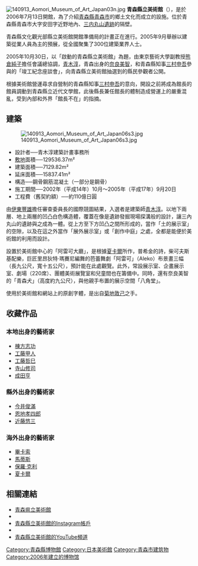 [[File:140913_Aomori_Museum_of_Art_Japan03n.jpg|thumb]]
'''青森縣立美術館'''（{{jpn|j=青森県立美術館|hg=あおもりけんりつびじゅつかん}}），是於2006年7月13日開館，為了介紹[[青森縣|青森縣]][[青森市|青森市]]的鄉土文化而成立的設施。位於青森縣青森市大字安田字近野地內、[[三内丸山遺跡|三内丸山遺跡]]的隔壁。

青森縣文化觀光部縣立美術館開館準備局的計畫正在進行。2005年9月舉辦以建築從業人員為主的預展，從全國聚集了300位建築業界人士。

2005年10月30日，以「啟動的青森縣立美術館」為題，由東京藝術大學副教授[[熊倉純子|熊倉純子]]擔任會議總協調，[[青木淳|青木淳]]，青森出身的[[奈良美智|奈良美智]]，和青森縣知事[[三村申吾|三村申吾]]參與的「竣工紀念座談會」，向青森縣立美術館抽選到的縣民參觀者公開。

根據美術館營運尋求自營制的青森縣知事[[三村申吾|三村申吾]]的意向，開設之前將成為館長的館員調動到青森縣立近代文學館，此後縣長兼任館長的體制造成營運上的嚴重混亂{{fact|time=2007-09-09T09:10:55Z}}，受到內部和外界「館長不在」的指摘。

==建築==
[[Image:140913_Aomori_Museum_of_Art_Japan06s3.jpg|thumb]]
*設計者──青木淳建築計畫事務所
*[[敷地計畫|敷地]]面積──129536.37m²
*建築面積──7129.82m²
*延床面積──15837.41m²
*構造──鋼骨鋼筋混凝土（一部分是鋼骨）
*施工期間──2002年（平成14年）10月～2005年（平成17年）9月20日
*工程費（舊契約額）──約110億日圓

由[[伊東豐雄|伊東豐雄]]擔任審查委員長的國際競圖結果，入選者是建築師[[青木淳|青木淳]]。以地下兩層、地上兩層的凹凸白色構造體，覆蓋在像是遺跡發掘現場探溝般的設計，讓三內丸山的遺跡與之成為一體。從上方至下方凹凸之間所形成的，當作「土的展示室」的空隙，以及在這之外當作「展外展示室」或「創作中庭」之處，全都是能便於美術館的利用而設計。

設置於美術館中心的「阿雷可大廳」，是根據[[夏卡爾|夏卡爾]]所作，普希金的詩，柴可夫斯基配樂，巨匠里昂狄特·瑪賽尼編舞的芭蕾舞劇「阿雷可」（Aleko）布景畫三幅（長九公尺，寬十五公尺），預計能在此處觀覽。此外，常設展示室、企畫展示室、劇場（220席）、團體美術展覽室和兒童間也在籌備中。同時，還有奈良美智的「青森犬」（高度約九公尺），與他親手布置的展示空間「八角堂」。

使用於美術館和網站上的原創字體，是出自[[菊地敦己|菊地敦己]]之手。

== 收藏作品 ==
===本地出身的藝術家===
*[[棟方志功|棟方志功]]
*[[工藤甲人|工藤甲人]]
*[[工藤哲巳|工藤哲巳]]
*[[寺山修司|寺山修司]]
*[[成田亨|成田亨]]
===縣外出身的藝術家===
*[[今井俊滿|今井俊滿]]
*[[恩地孝四郎|恩地孝四郎]]
*[[近藤悠三|近藤悠三]]
===海外出身的藝術家===
*[[畢卡索|畢卡索]]
*[[馬蒂斯|馬蒂斯]]
*[[保羅·克利|保羅·克利]]
*[[夏卡爾|夏卡爾]]

== 相關連結 ==
{{Commonscat|Aomori Museum of Art}}
* [http://www.aomori-museum.jp/ 青森県立美術館]
* {{Facebook|aomori.museum}}
*[https://instagram.com/aomorikenbi 青森縣立美術館的Instagram帳戶]
* {{Twitter|aomorikenbi}}
*[https://youtube.com/user/aomorikenbi 青森縣立美術館的YouTube頻道]

{{日本公立美术馆}}
{{Authority control}}
[[Category:青森縣博物館|Category:青森縣博物館]]
[[Category:日本美術館|Category:日本美術館]]
[[Category:青森市建筑物|Category:青森市建筑物]]
[[Category:2006年建立的博物馆|Category:2006年建立的博物馆]]